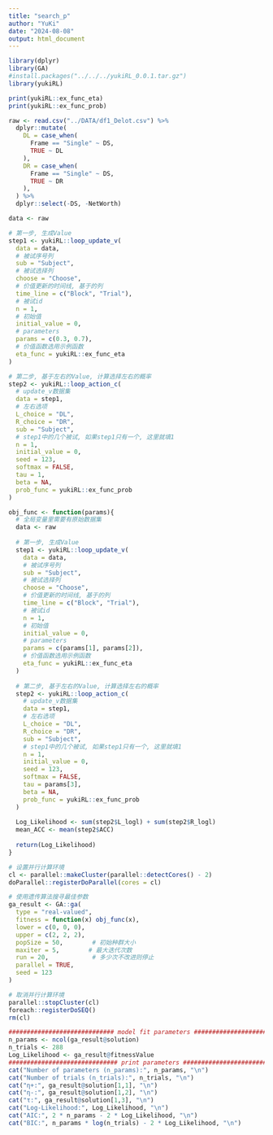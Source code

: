 ```yaml
---
title: "search_p"
author: "YuKi"
date: "2024-08-08"
output: html_document
---
```

```r
library(dplyr)
library(GA)
#install.packages("../../../yukiRL_0.0.1.tar.gz")
library(yukiRL)
```

```r
print(yukiRL::ex_func_eta)
print(yukiRL::ex_func_prob)
```


```r
raw <- read.csv("../DATA/df1_Delot.csv") %>%
  dplyr::mutate(
    DL = case_when(
      Frame == "Single" ~ DS,
      TRUE ~ DL
    ),
    DR = case_when(
      Frame == "Single" ~ DS,
      TRUE ~ DR
    ),
  ) %>%
  dplyr::select(-DS, -NetWorth)
```

```r
data <- raw

# 第一步, 生成Value
step1 <- yukiRL::loop_update_v(
  data = data, 
  # 被试序号列
  sub = "Subject",
  # 被试选择列
  choose = "Choose",
  # 价值更新的时间线, 基于的列
  time_line = c("Block", "Trial"),
  # 被试id
  n = 1,
  # 初始值
  initial_value = 0,
  # parameters
  params = c(0.3, 0.7),
  # 价值函数选用示例函数
  eta_func = yukiRL::ex_func_eta
) 

# 第二步, 基于左右的Value, 计算选择左右的概率
step2 <- yukiRL::loop_action_c(
  # update_v数据集
  data = step1,
  # 左右选项
  L_choice = "DL",
  R_choice = "DR",
  sub = "Subject",
  # step1中的几个被试, 如果step1只有一个, 这里就填1
  n = 1,
  initial_value = 0,
  seed = 123,
  softmax = FALSE,
  tau = 1,
  beta = NA,
  prob_func = yukiRL::ex_func_prob  
)
```


```r
obj_func <- function(params){
  # 全局变量里需要有原始数据集
  data <- raw
  
  # 第一步, 生成Value
  step1 <- yukiRL::loop_update_v(
    data = data, 
    # 被试序号列
    sub = "Subject",
    # 被试选择列
    choose = "Choose",
    # 价值更新的时间线, 基于的列
    time_line = c("Block", "Trial"),
    # 被试id
    n = 1,
    # 初始值
    initial_value = 0,
    # parameters
    params = c(params[1], params[2]),
    # 价值函数选用示例函数
    eta_func = yukiRL::ex_func_eta
  ) 
  
  # 第二步, 基于左右的Value, 计算选择左右的概率
  step2 <- yukiRL::loop_action_c(
    # update_v数据集
    data = step1,
    # 左右选项
    L_choice = "DL",
    R_choice = "DR",
    sub = "Subject",
    # step1中的几个被试, 如果step1只有一个, 这里就填1
    n = 1,
    initial_value = 0,
    seed = 123,
    softmax = FALSE,
    tau = params[3],
    beta = NA,
    prob_func = yukiRL::ex_func_prob  
  )
  
  Log_Likelihood <- sum(step2$L_logl) + sum(step2$R_logl)
  mean_ACC <- mean(step2$ACC)
  
  return(Log_Likelihood)
}
```

```r
# 设置并行计算环境
cl <- parallel::makeCluster(parallel::detectCores() - 2)
doParallel::registerDoParallel(cores = cl)

# 使用遗传算法搜寻最佳参数
ga_result <- GA::ga(
  type = "real-valued",
  fitness = function(x) obj_func(x),
  lower = c(0, 0, 0),
  upper = c(2, 2, 2),
  popSize = 50,        # 初始种群大小
  maxiter = 5,        # 最大迭代次数
  run = 20,            # 多少次不改进则停止
  parallel = TRUE,          
  seed = 123                
)

# 取消并行计算环境
parallel::stopCluster(cl)
foreach::registerDoSEQ()
rm(cl)
```

```r
############################# model fit parameters #############################
n_params <- ncol(ga_result@solution)
n_trials <- 288
Log_Likelihood <- ga_result@fitnessValue
############################## print parameters ################################
cat("Number of parameters (n_params):", n_params, "\n")
cat("Number of trials (n_trials):", n_trials, "\n")
cat("η+:", ga_result@solution[1,1], "\n")
cat("η-:", ga_result@solution[1,2], "\n")
cat("τ:", ga_result@solution[1,3], "\n")
cat("Log-Likelihood:", Log_Likelihood, "\n")
cat("AIC:", 2 * n_params - 2 * Log_Likelihood, "\n")
cat("BIC:", n_params * log(n_trials) - 2 * Log_Likelihood, "\n")
```

